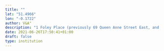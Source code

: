 ```yaml
---
title: ""
lat: "51.4966"
lon: "-0.1722"
author: V&A"
description: "1 Foley Place (previously 69 Queen Anne Street East, and referred to by 1928 as Foley House) was designed by James Wyatt to be his own home and office, and was almost certainly a show place for his skills and taste. Its contents were of sufficient quality that the V&A was offered a selection as a gift when the house was about to be demolished. The demolition was in order for George Val Myer to build Broadcasting House for his client, the British Broadcasting Corporation (BBC)"
date: 2021-06-26T17:50:41+01:00
draft: false
type: institution
---
```

